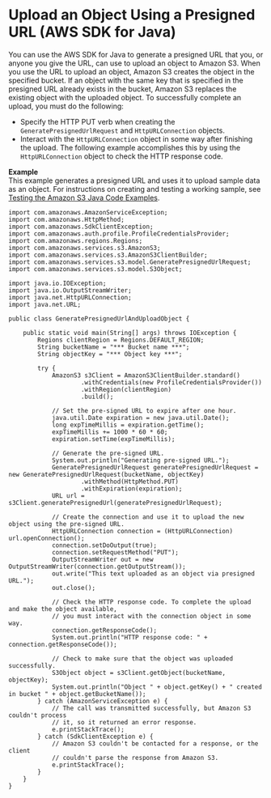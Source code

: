 # Upload an Object Using a Presigned URL \(AWS SDK for Java\)<a name="PresignedUrlUploadObjectJavaSDK"></a>

You can use the AWS SDK for Java to generate a presigned URL that you, or anyone you give the URL, can use to upload an object to Amazon S3\. When you use the URL to upload an object, Amazon S3 creates the object in the specified bucket\. If an object with the same key that is specified in the presigned URL already exists in the bucket, Amazon S3 replaces the existing object with the uploaded object\. To successfully complete an upload, you must do the following:
+ Specify the HTTP PUT verb when creating the `GeneratePresignedUrlRequest` and `HttpURLConnection` objects\.
+ Interact with the `HttpURLConnection` object in some way after finishing the upload\. The following example accomplishes this by using the `HttpURLConnection` object to check the HTTP response code\.

**Example**  
This example generates a presigned URL and uses it to upload sample data as an object\. For instructions on creating and testing a working sample, see [Testing the Amazon S3 Java Code Examples](UsingTheMPJavaAPI.mdx#TestingJavaSamples)\.  

```
import com.amazonaws.AmazonServiceException;
import com.amazonaws.HttpMethod;
import com.amazonaws.SdkClientException;
import com.amazonaws.auth.profile.ProfileCredentialsProvider;
import com.amazonaws.regions.Regions;
import com.amazonaws.services.s3.AmazonS3;
import com.amazonaws.services.s3.AmazonS3ClientBuilder;
import com.amazonaws.services.s3.model.GeneratePresignedUrlRequest;
import com.amazonaws.services.s3.model.S3Object;

import java.io.IOException;
import java.io.OutputStreamWriter;
import java.net.HttpURLConnection;
import java.net.URL;

public class GeneratePresignedUrlAndUploadObject {

    public static void main(String[] args) throws IOException {
        Regions clientRegion = Regions.DEFAULT_REGION;
        String bucketName = "*** Bucket name ***";
        String objectKey = "*** Object key ***";

        try {
            AmazonS3 s3Client = AmazonS3ClientBuilder.standard()
                    .withCredentials(new ProfileCredentialsProvider())
                    .withRegion(clientRegion)
                    .build();

            // Set the pre-signed URL to expire after one hour.
            java.util.Date expiration = new java.util.Date();
            long expTimeMillis = expiration.getTime();
            expTimeMillis += 1000 * 60 * 60;
            expiration.setTime(expTimeMillis);

            // Generate the pre-signed URL.
            System.out.println("Generating pre-signed URL.");
            GeneratePresignedUrlRequest generatePresignedUrlRequest = new GeneratePresignedUrlRequest(bucketName, objectKey)
                    .withMethod(HttpMethod.PUT)
                    .withExpiration(expiration);
            URL url = s3Client.generatePresignedUrl(generatePresignedUrlRequest);

            // Create the connection and use it to upload the new object using the pre-signed URL.
            HttpURLConnection connection = (HttpURLConnection) url.openConnection();
            connection.setDoOutput(true);
            connection.setRequestMethod("PUT");
            OutputStreamWriter out = new OutputStreamWriter(connection.getOutputStream());
            out.write("This text uploaded as an object via presigned URL.");
            out.close();

            // Check the HTTP response code. To complete the upload and make the object available, 
            // you must interact with the connection object in some way.
            connection.getResponseCode();
            System.out.println("HTTP response code: " + connection.getResponseCode());

            // Check to make sure that the object was uploaded successfully.
            S3Object object = s3Client.getObject(bucketName, objectKey);
            System.out.println("Object " + object.getKey() + " created in bucket " + object.getBucketName());
        } catch (AmazonServiceException e) {
            // The call was transmitted successfully, but Amazon S3 couldn't process 
            // it, so it returned an error response.
            e.printStackTrace();
        } catch (SdkClientException e) {
            // Amazon S3 couldn't be contacted for a response, or the client  
            // couldn't parse the response from Amazon S3.
            e.printStackTrace();
        }
    }
}
```